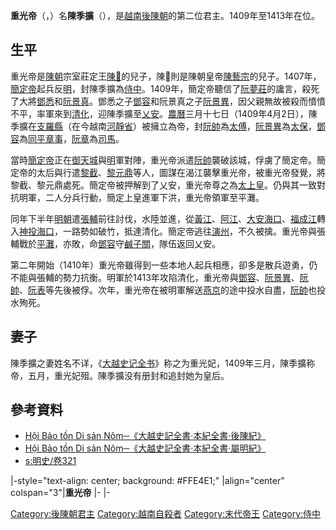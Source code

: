 {{越南君主
| 名稱=重光帝
| 圖像=
| 說明=
| 國號=[[大越|大越]]
| 朝代=[[後陳朝|後陳朝]]
| 時代=[[安南屬明時期|安南屬明時期]]
| 在位=1409年—1413年
| 前任=[[簡定帝|簡定帝]]
| 繼任=無
| 年號=[[重光|重光]]
| 姓名=陳季擴
| 字=
| 尊號=
| 其他稱銜=
| 別名=
| 出生=？
| 出生地=大越[[昇龍皇城|昇龍皇城]]
| 逝世=1414年
| 逝世地=[[明朝|大明]]
| 廟號=
| 諡號=
| 陵墓=
| 父= 莊定王[[陳𩖃|陳𩖃]]
| 母=
| 后=
|}}
'''重光帝'''（{{vie|v='''Trùng Quang Đế'''|hn=重光帝}}，{{bd|？||1414年||}}）名'''陳季擴'''（{{vie|v='''Trần Quý Khoáng'''|hn=陳季擴}}），是[[越南|越南]][[後陳朝|後陳朝]]的第二位君主。1409年至1413年在位。

==生平==
重光帝是[[陳朝_(越南)|陳朝]]宗室莊定王[[陳𩖃|陳𩖃]]的兒子，陳𩖃則是陳朝皇帝[[陳藝宗|陳藝宗]]的兒子。1407年，[[簡定帝|簡定帝]]起兵反[[明|明]]，封陳季擴為[[侍中|侍中]]。1409年，簡定帝聽信了[[阮夢莊|阮夢莊]]的讒言，殺死了大將[[鄧悉|鄧悉]]和[[阮景真|阮景真]]。鄧悉之子[[鄧容|鄧容]]和阮景真之子[[阮景異|阮景異]]，因父親無故被殺而憤憤不平，率軍來到[[清化省|清化]]，迎陳季擴至[[乂安|乂安]]。[[農曆|農曆]]三月十七日（1409年4月2日），陳季擴在[[支羅縣|支羅縣]]（在今越南[[河靜省|河靜省]]）被擁立為帝，封[[阮帥|阮帥]]為[[太傅|太傅]]，[[阮景異|阮景異]]為[[太保|太保]]，[[鄧容|鄧容]]為[[同平章事|同平章事]]，[[阮章|阮章]]為[[司馬|司馬]]。

當時[[簡定帝|簡定帝]]正在[[御天城|御天城]]與[[明朝|明]]軍對陣，重光帝派遣[[阮帥|阮帥]]襲破該城，俘虜了簡定帝。簡定帝的太后與行遣[[黎截|黎截]]、[[黎元鼎|黎元鼎]]等人，圖謀在渴江襲擊重光帝，被重光帝發覺，將黎截、黎元鼎處死。簡定帝被押解到了乂安，重光帝尊之為[[太上皇|太上皇]]。仍與其一致對抗明軍，二人分兵行動，簡定上皇進軍下洪，重光帝領軍至平灘。

同年下半年[[明朝|明朝]]遣[[张辅_(英国公)|張輔]]前往討伐，水陸並進，從[[黃江|黃江]]、[[阿江|阿江]]、[[大安海口|大安海口]]、[[福成江|福成江]]轉入[[神投海口|神投海口]]，一路勢如破竹，抵達清化。簡定帝逃往[[演州|演州]]，不久被擒。重光帝與張輔戰於[[平灘|平灘]]，亦敗，命[[鄧容|鄧容]]守[[鹹子關|鹹子關]]，隊伍返回乂安。

第二年開始（1410年）重光帝雖得到一些本地人起兵相應，卻多是散兵遊勇，仍不能與張輔的勢力抗衡。明軍於1413年攻陷清化，重光帝與[[鄧容|鄧容]]、[[阮景異|阮景異]]、[[阮帥|阮帥]]、[[阮表|阮表]]等先後被俘。次年，重光帝在被明軍解送[[燕京|燕京]]的途中投水自盡，[[阮帥|阮帥]]也投水殉死。

==妻子==
陳季擴之妻姓名不详，《[[大越史记全书|大越史记全书]]》称之为重光妃，1409年三月，陳季擴称帝，五月，重光妃殂。陳季擴没有册封和追封她为皇后。

== 參考資料 ==
*[http://www.nomna.org/DVSKTT/dvsktt.php?IDcat=54  Hội Bảo tồn Di sản Nôm─《大越史記全書‧本紀全書‧後陳紀》] {{Wayback|url=http://www.nomna.org/DVSKTT/dvsktt.php?IDcat=54 |date=20210607093903 }}
*[https://web.archive.org/web/20160305015639/http://www.nomna.org/DVSKTT/dvsktt.php?IDcat=55  Hội Bảo tồn Di sản Nôm─《大越史記全書‧本紀全書‧屬明紀》]
*[[s:明史/卷321|s:明史/卷321]]
{{s-start}}
|-style="text-align: center; background: #FFE4E1;"
|align="center" colspan="3"|'''重光帝'''
{{s-before|rows=3|[[簡定帝|簡定帝]]}}
{{s-title|[[越南君主列表#後陳朝|越南後陳朝君主]]|1409年－1413年}}
{{s-none|無|後陳朝滅亡}}
|-
{{s-title|[[越南君主列表#後陳朝|大越帝國皇帝]]|1409年－1413年}}
{{s-none|無|後陳朝滅亡}}
|-
{{s-title|[[越南君主列表#後陳朝|越南君主]]|1409年－1413年}}
{{s-vacant|後陳朝滅亡|next=[[黎太祖|黎太祖]]}}
{{end box}}

{{越南陳朝君主}}

[[Category:後陳朝君主|Category:後陳朝君主]]
[[Category:越南自殺者|Category:越南自殺者]]
[[Category:末代帝王|Category:末代帝王]]
[[Category:侍中|Category:侍中]]
